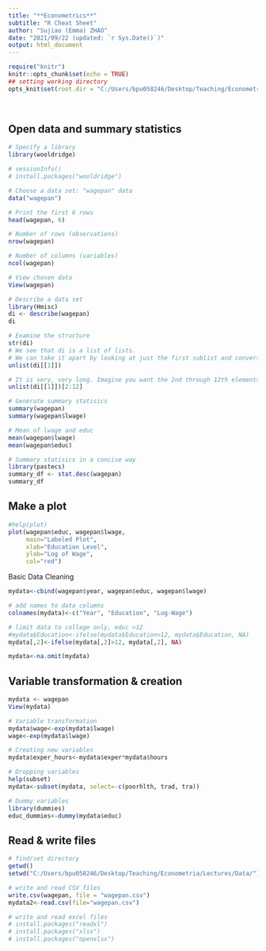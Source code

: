 ---
title: "**Econometrics**"
subtitle: "R Cheat Sheet"
author: "Sujiao (Emma) ZHAO"
date: "2021/09/22 (updated: `r Sys.Date()`)"
output: html_document
---

```{r setup, include=FALSE}
require("knitr")
knitr::opts_chunk$set(echo = TRUE)
## setting working directory
opts_knit$set(root.dir = "C:/Users/bpu058246/Desktop/Teaching/Econometria/Lectures/Data/")
```



<br />


## Open data and summary statistics


```{r include=TRUE}
# Specify a library
library(wooldridge)

# sessionInfo()
# install.packages("wooldridge")

# Choose a data set: "wagepan" data
data("wagepan")

# Print the first 6 rows
head(wagepan, 6)

# Number of rows (observations)
nrow(wagepan)

# Number of columns (variables)
ncol(wagepan)

# View chosen data
View(wagepan)

# Describe a data set
library(Hmisc)
di <- describe(wagepan)
di

# Examine the structure
str(di)
# We see that di is a list of lists. 
# We can take it apart by looking at just the first sublist and convert that into a vector.
unlist(di[[1]])

# It is very, very long. Imagine you want the 2nd through 12th elements.
unlist(di[[1]])[2:12]

# Generate summary statisics
summary(wagepan)
summary(wagepan$lwage)

# Mean of lwage and educ
mean(wagepan$lwage)
mean(wagepan$educ)

# Summary statisics in a concise way
library(pastecs)
summary_df <- stat.desc(wagepan)
summary_df

```

## Make a plot 

```{r include=TRUE}
#help(plot)
plot(wagepan$educ, wagepan$lwage, 
     main="Labeled Plot", 
     xlab="Education Level", 
     ylab="Log of Wage", 
     col="red")
```

Basic Data Cleaning 

```{r include=TRUE}
mydata<-cbind(wagepan$year, wagepan$educ, wagepan$lwage)

# add names to data columns
colnames(mydata)<-c("Year", "Education", "Log-Wage")

# limit data to college only, educ >12
#mydata$Education<-ifelse(mydata$Education>12, mydata$Education, NA)
mydata[,2]<-ifelse(mydata[,2]>12, mydata[,2], NA)

mydata<-na.omit(mydata)
```



## Variable transformation  & creation 

```{r include=TRUE}
mydata <- wagepan
View(mydata)

# Variable transformation
mydata$wage<-exp(mydata$lwage)
wage<-exp(mydata$lwage)

# Creating new variables
mydata$exper_hours<-mydata$exper*mydata$hours

# Dropping variables
help(subset)
mydata<-subset(mydata, select=-c(poorhlth, trad, tra))

# Dummy variables
library(dummies)
educ_dummies<-dummy(mydata$educ)
```

## Read & write files


```{r include=TRUE}
# find/set directory
getwd()
setwd("C:/Users/bpu058246/Desktop/Teaching/Econometria/Lectures/Data/")

# write and read CSV files
write.csv(wagepan, file = "wagepan.csv")
mydata2<-read.csv(file="wagepan.csv")

# write and read excel files
# install.packages("readxl")
# install.packages("xlsx")
# install.packages("openxlsx")
```

